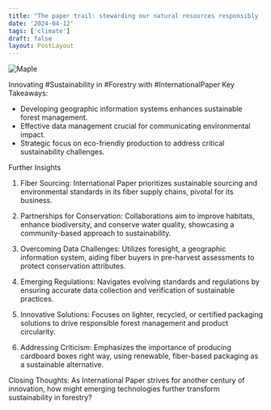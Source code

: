 ```yaml
---
title: "The paper trail: stewarding our natural resources responsibly | FT Climate Capital"
date: '2024-04-12'
tags: ['climate']
draft: false
layout: PostLayout
---
```


<div className="flex justify-center">
  <div className="my-1 w-full px-2 xl:my-1 xl:w-1/2 xl:px-2">
    <img src="https://img.youtube.com/vi/hAZWFwU8JV4/0.jpg" alt="Maple" className="mx-auto h-58 w-auto" />
  </div>
</div>

Innovating #Sustainability in #Forestry with #InternationalPaper
Key Takeaways:
- Developing geographic information systems enhances sustainable forest management.
- Effective data management crucial for communicating environmental impact.
- Strategic focus on eco-friendly production to address critical sustainability challenges.

Further Insights
1. Fiber Sourcing:
International Paper prioritizes sustainable sourcing and environmental standards in its fiber supply chains, pivotal for its business.

2. Partnerships for Conservation:
Collaborations aim to improve habitats, enhance biodiversity, and conserve water quality, showcasing a community-based approach to sustainability.

3. Overcoming Data Challenges:
Utilizes foresight, a geographic information system, aiding fiber buyers in pre-harvest assessments to protect conservation attributes.

4. Emerging Regulations:
Navigates evolving standards and regulations by ensuring accurate data collection and verification of sustainable practices.

5. Innovative Solutions:
Focuses on lighter, recycled, or certified packaging solutions to drive responsible forest management and product circularity.

6. Addressing Criticism:
Emphasizes the importance of producing cardboard boxes right way, using renewable, fiber-based packaging as a sustainable alternative.

Closing Thoughts:
As International Paper strives for another century of innovation, how might emerging technologies further transform sustainability in forestry?
